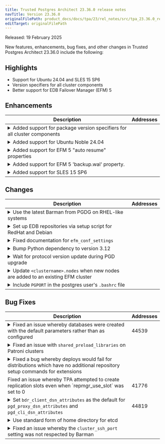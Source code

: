 ```yaml
---
title: Trusted Postgres Architect 23.36.0 release notes
navTitle: Version 23.36.0
originalFilePath: product_docs/docs/tpa/23/rel_notes/src/tpa_23.36.0_rel_notes.yml
editTarget: originalFilePath
---
```


Released: 19 February 2025

New features, enhancements, bug fixes, and other changes in Trusted Postgres Architect 23.36.0 include the following:

## Highlights

- Support for Ubuntu 24.04 and SLES 15 SP6
- Version specifiers for all cluster components
- Better support for EDB Failover Manager (EFM) 5

## Enhancements

<table class="table w-100"><thead><tr><th>Description</th><th width="10%">Addresses</th></tr></thead><tbody>
<tr><td><details><summary>Added support for package version specifiers for all cluster components</summary><hr/><p>The following software packages now accept an <code>--xxx-package-version</code> option to the <code>tpaexec configure</code> command, which populates <code>xxx_package_version</code> in the generated <code>config.yml</code> - barman - pgbouncer - beacon-agent - etcd - patroni - pem-server - pem-agent - pg_backup_api - pgd_proxy - pgdcli - repmgr.</p></details></td><td></td></tr>
<tr><td><details><summary>Added support for Ubuntu Noble 24.04</summary><hr/><p>TPA runs on Ubuntu 24.04 and supports this OS as a target host. <strong>EDB packages for Ubuntu 24.04 will be generally available at the end of March 2025. Before that, deployments needing EDB  packages will likely fail.</strong></p></details></td><td></td></tr>
<tr><td><details><summary>Added support for EFM 5 &quot;auto resume&quot; properties</summary><hr/><p>Starting with EFM 5.0, the <code>auto.resume.period</code> property has been broken into two properties, one for the startup case and one for the db failure case. This change adds the correct properties based on the <code>efm_version</code> being used.</p></details></td><td></td></tr>
<tr><td><details><summary>Added support for EFM 5 'backup.wal' property.</summary><hr/><p>Starting with EFM 5.0, a new property 'backup.wal' has been added. This change adds the new property if the version of EFM is 5 or higher.</p></details></td><td></td></tr>
<tr><td><details><summary>Added support for SLES 15 SP6</summary><hr/><p>When SLES is requested at configure-time, TPA will now install SLES 15 SP6. The Docker and EC2 images are now SP6, and the systemd-sysvcompat package is installed on SLES, so that local boot-time scripts continue to work.</p></details></td><td></td></tr>
</tbody></table>


## Changes

<table class="table w-100"><thead><tr><th>Description</th><th width="10%">Addresses</th></tr></thead><tbody>
<tr><td><details><summary>Use the latest Barman from PGDG on RHEL-like systems</summary><hr/><p>TPA previously defaulted to Barman 3.9 when installing from PGDG on a RHEL-like system, as a workaround for broken packages. More recent barman packages are OK, so we now let yum install the latest packages.</p></details></td><td></td></tr>
<tr><td><details><summary>Set up EDB repositories via setup script for RedHat and Debian</summary><hr/><p>This change simplifies EDB repository setup on TPA nodes into a single task for <code>dnf</code>, <code>yum</code> and <code>apt</code> package managers. This should reduce the occurrence of unexpected HTTP errors when adding EDB repositories to target hosts.</p></details></td><td></td></tr>
<tr><td><details><summary>Fixed documentation for <code>efm_conf_settings</code></summary><hr/><p>Previously, documentation stated <em>&quot;You can use efm_conf_settings to set any parameters, whether recognized by TPA or not. Where needed, you need to quote the value exactly as it would appear in efm.properties&quot;</em> However, the <code>efm.properties.j2</code> template uses the values from <code>efm_conf_settings</code> as an Ansible dictionary, so the entries must be written in <code>key: value</code> form. <code>yaml cluster_vars: efm_conf_settings: notification.level: WARNING ping.server.ip: &lt;well known address in the network&gt; </code></p></details></td><td></td></tr>
<tr><td><details><summary>Bump Python dependency to version 3.12</summary><hr/><p>TPA now requires Python 3.12. When installing TPA from EDB Repos 2.0,  an appropriate Python interpreter will be installed automatically.</p></details></td><td></td></tr>
<tr><td><details><summary>Wait for protocol version update during PGD upgrade</summary><hr/><p>During upgrade from PGD3 to PGD5, the protocol version update may take some time. The PGD 5 specific config changes will fail if they are attempted before the protocol version change. We have added a wait to avoid such failures.</p></details></td><td></td></tr>
<tr><td><details><summary>Update <code>&lt;clustername&gt;.nodes</code> when new nodes are added to an existing EFM cluster</summary><hr/><p>In previous versions of TPA, when a new EFM node was added to <code>config.yml</code>, it was not listed in the <code>Allowed node host list</code> on the existing EFM nodes in the cluster. The task which executes <code>efm upgrade-conf</code> and propagates the changes from <code>/raw/&lt;clustername&gt;.properties</code> and <code>/raw/&lt;clustername&gt;.nodes</code> is now run when EITHER of these files are changed. This results in the new EFM node being written to the <code>&lt;clustername&gt;.nodes</code> file and <code>efm cluster-status</code> including it in the <code>Allowed node host list</code>.</p></details></td><td></td></tr>
<tr><td><details><summary>Include <code>PGPORT</code> in the postgres user's <code>.bashrc</code> file</summary><hr/><p>The <code>PGPORT</code> environment variable will now be exported as part of the postgres user's <code>.bashrc</code> file. It defaults to the port value used by the selected <code>postgres_flavour</code>, or <code>postgres_port</code> if specified in the config file.</p></details></td><td></td></tr>
</tbody></table>


## Bug Fixes

<table class="table w-100"><thead><tr><th>Description</th><th width="10%">Addresses</th></tr></thead><tbody>
<tr><td><details><summary>Fixed an issue whereby databases were created with the default parameters rather than as configured</summary><hr/><p>In previous versions of TPA, in order to suppress the <code>CREATE EXTENSION</code> statement for extensions that do not require it (aka 'modules'), the entire <code>postgres_databases</code> hash was modified. This introduced a bug, since a new hash was created that ONLY contained the database <code>name</code> and list of <code>extensions</code>, ignoring all other configuration settings for the database (<code>owner</code>, <code>template</code>, <code>encoding</code> etc). This resulted in databases being created with the default parameters rather than as configured. To fix this, the modules are removed from the list of extensions and the resulting list is passed to the task which runs CREATE EXTENSION.</p></details></td><td>44539</td></tr>
<tr><td><details><summary>Fixed an issue with <code>shared_preload_libraries</code> on Patroni clusters</summary><hr/><p>Entries in shared_preload libraries are now treated correctly by Patroni. This fixes a bug whereby adding the pglogical extension to a Patroni cluster via <code>config.yml</code> would fail.</p></details></td><td></td></tr>
<tr><td><details><summary>Fixed a bug whereby deploys would fail for distributions which have no additional repository setup commands for extensions</summary><hr/><p>In previous versions of TPA, when <code>postgis</code> was added to <code>extra_postgres_extensions</code> or the <code>extensions</code> list of a database in <code>postgres_databases</code>, deploys would fail for Debian, SLES and Ubuntu because their list of <code>repository_setup_commands</code> was empty (only RHEL has an additional command to run<code>crb enable</code>). This empty list was passed to the <code>command</code> module, which would fail with <code>no command given</code>, resulting in deployment failure. The <code>Automatically run additional repository setup commands for recognized extensions</code> task is now skipped if the distribution has no additional commands to run.</p></details></td><td></td></tr>
<tr><td>Fixed an issue whereby TPA attempted to create replication slots even when `repmgr_use_slot` was set to 0</td><td>41776</td></tr>
<tr><td><details><summary>Set <code>bdr_client_dsn_attributes</code> as the default for <code>pgd_proxy_dsn_attributes</code> and <code>pgd_cli_dsn_attributes</code></summary><hr/><p>Because pgd-proxy and pgd-cli are written in Go and use a Go driver, they do not support the full set of parameter keywords supported by libpq. In the case a cluster has installed pgd-proxy and/or pgd-cli and has configured <code>bdr_client_dsn_attributes</code> with parameters that the Go driver does <em>not</em> support, two new configuration variables must be included: <code>pgd_proxy_dsn_attributes</code> and <code>pgd_cli_dsn_attributes</code>, containing only additional DSN parameters that the Go driver supports. Conversely, if pgd-proxy and pgd-cli are installed and <code>bdr_client_dsn_attributes</code> does not include any Go-incompatible parameters, the connection strings for these tools will be configured with the attributes in <code>bdr_client_dsn_attributes</code>. This amends unexpected behavior where the <code>pgd_proxy_dsn_attributes</code> and <code>pgd_cli_dsn_attributes</code> were defaulting to empty strings when not defined, even though the user was expecting the parameters in <code>bdr_client_dsn_attributes</code> to be used.</p></details></td><td>44819</td></tr>
<tr><td><details><summary>Use standard form of home directory for etcd</summary><hr/><p>When creating the etcd user, TPA now refers to its home directory without a trailing slash, matching the usage of other tools like 'useradd'.</p></details></td><td></td></tr>
<tr><td><details><summary>Fixed an issue whereby the <code>cluster_ssh_port</code> setting was not respected by Barman</summary><hr/><p>The Barman configuration is now able to use custom ssh port set via the <code>cluster_ssh_port</code> in <code>config.yml</code>, which defaults to 22 if it is not set. The <code>-p</code>/<code>--port</code> flags are now included in the <code>ssh</code> command in <code>barman.d.conf</code> and <code>barman-wal-restore</code>/`barman-wal-archive' commands respectively.</p></details></td><td></td></tr>
</tbody></table>


